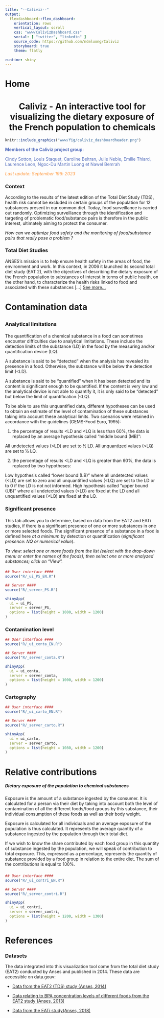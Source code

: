 ```yaml
---
title: "--Caliviz--"
output:
  flexdashboard::flex_dashboard:
    orientation: rows
    vertical_layout: scroll
    css: "www/CalivizDashboard.css"
    social: [ "twitter", "linkedin" ]
    source_code: https://github.com/ndmluong/Caliviz
    storyboard: true
    theme: flatly
    
runtime: shiny
---
```


```{=html}
<style> div.main-container { max-width: 1400px; } </style>
```
# Home

<h1> <center> Caliviz - An interactive tool for visualizing the dietary exposure of the French population to chemicals </center> </h1>

```r
knitr::include_graphics("www/fig/caliviz_dashboardheader.png")
```

<p style="color:#5770BE"> **Members of the Caliviz project group**: </p> <p style="color:#5770BE"> Cindy Sotton, Louis Staquet, Caroline Beltran, Julie Neble, Emilie Thiard, Laurence Leon, Ngoc-Du Martin Luong et Nawel Bemrah </p> 

<p style="color:#FF9940">*Last update: September 19th 2023 *</p>








<h3>Context </h3>

According to the results of the latest edition of the Total Diet Study (TDS), health risk cannot be excluded in certain groups of the population for 12 substances present in our common diet. Today, food surveillance is carried out randomly. Optimizing surveillance through the identification and targeting of problematic food/substance pairs is therefore in the public interest, ultimately aiming to protect the consumer.

*How can we optimize food safety and the monitoring of food/substance pairs that really pose a problem ?*

<h3>Total Diet Studies</h3>

ANSES's mission is to help ensure health safety in the areas of food, the environment and work. In this context, in 2006 it launched its second total diet study (EAT 2), with the objectives of describing the dietary exposure of the French population to substances of interest in terms of public health, on the other hand, to characterize the health risks linked to food and associated with these substances [...]
<a href="https://www.anses.fr/fr/content/%C3%A9tude-de-l%E2%80%99alimentation-totale-eat-2-l%E2%80%99anses-met-%C3%A0-disposition-les-donn%C3%A9es-de-son-analyse" target="_blank">See more... </a>

<!-- # Substances -->

<!-- *This tab allows users to obtain, interactively with the drop-down menu below, information relating to the substances or families of substances analyzed in the EAT2 study and synthesized from the study's scientific reports.* -->

<!-- ```{r packages, echo=FALSE, message=FALSE, warning=FALSE} -->
<!-- source("R/packages.R") -->

<!-- ``` -->

<!-- ```{r subs_pres, echo=FALSE} -->
<!-- d_subs_pres <- read_excel(path = "data/raw/Caliviz_PresentationSubstances.xlsx", sheet = "FR") -->

<!-- inputPanel( -->
<!--   selectInput("eat2_fam_sub_pres", label = "Substance", -->
<!--               choices = tapply(d_subs_pres$`Substance_nom`, d_subs_pres$`Famille`, function(x) x)) -->
<!-- ) -->

<!-- ``` -->

<!-- ```{=html} -->
<!-- <style> -->
<!--   .nav-pills>li>a:hover, .nav-pills>li>a:focus, .nav-pills>li.active>a,     .nav-pills>li.active>a:hover, .nav-pills>li.active>a:focus{background-color: #5770BE;} -->
<!-- </style> -->
<!-- ``` -->
<!-- ##  {.tabset .tabset-pills data-height="1200,"} -->

<!-- ### Summary -->

<!-- ```{r echo=FALSE} -->
<!-- renderUI({ HTML(d_subs_pres$Abstract[d_subs_pres$Substance_nom == input$eat2_fam_sub_pres]) }) -->
<!-- ``` -->

<!-- ### Details -->

<!-- #####  -->

<!-- ```{r echo=FALSE} -->
<!-- renderUI({ HTML(d_subs_pres$GeneralInfo[d_subs_pres$Substance_nom == input$eat2_fam_sub_pres]) }) -->
<!-- ``` -->

<!-- ##### Hazard characterization -->

<!-- ```{r echo=FALSE} -->
<!-- renderUI({ HTML(d_subs_pres$Hazards[d_subs_pres$Substance_nom == input$eat2_fam_sub_pres]) }) -->
<!-- ``` -->

<!-- ##### Risk assessment and characterization -->

<!-- ```{r echo=FALSE} -->
<!-- renderUI({ HTML(d_subs_pres$Risks[d_subs_pres$Substance_nom == input$eat2_fam_sub_pres]) }) -->
<!-- ``` -->

<!-- ##### Summarized conclusions of the TDS -->

<!-- ###### Toxicological risks -->

<!-- ```{r echo=FALSE} -->
<!-- renderUI({ HTML(d_subs_pres$ToxicoRisk_EAT2[d_subs_pres$Substance_nom == input$eat2_fam_sub_pres]) }) -->
<!-- ``` -->

<!-- ###### Nutritional risks -->

<!-- ```{r echo=FALSE} -->
<!-- renderUI({ HTML(d_subs_pres$NutriRisk_EAT2[d_subs_pres$Substance_nom == input$eat2_fam_sub_pres]) }) -->
<!-- ``` -->

<!-- ###### Actions and research perspectives -->

<!-- ```{r echo=FALSE} -->
<!-- renderUI({ HTML(d_subs_pres$Actions_EAT2[d_subs_pres$Substance_nom == input$eat2_fam_sub_pres]) }) -->
<!-- ``` -->

# Contamination data

##  {.tabset .tabset-pills data-height="1300,"}

### Analytical limitations

#### 

The quantification of a chemical substance in a food can sometimes encounter difficulties due to analytical limitations. These include the detection limits of the substance (LD) in the food by the measuring and/or quantification device (LQ).

A substance is said to be “detected” when the analysis has revealed its presence in a food. Otherwise, the substance will be below the detection limit (\<LD).

A substance is said to be “quantified” when it has been detected and its content is significant enough to be quantified. If the content is very low and the analytical device is not able to quantify it, it is only said to be “detected” but below the limit of quantification (\<LQ).

To be able to use this unquantified data, different hypotheses can be used to obtain an estimate of the level of contamination of these substances taking into account these analytical limits. Two scenarios were retained in accordance with the guidelines (GEMS-Food Euro, 1995):

1. the percentage of results \<LD and \<LQ is less than 60%, the data is replaced by an average hypothesis called “middle bound (MB)”:

All undetected values (\<LD) are set to ½ LD. All unquantized values (\<LQ) are set to ½ LQ.

2. the percentage of results \<LD and \<LQ is greater than 60%, the data is replaced by two hypotheses:

Low hypothesis called “lower bound (LB)” where all undetected values (\<LD) are set to zero and all unquantified values (\<LQ) are set to the LD or to 0 if the LD is not not informed. High hypothesis called “upper bound (UB)” where all undetected values (\<LD) are fixed at the LD and all unquantified values (\<LQ) are fixed at the LQ.

#### 

<!-- ```{r, echo = F, out.width = '70%', fig.align = 'center'} -->
<!-- knitr::include_graphics("www/fig/hypotheses_anses.png") -->
<!-- ``` -->

### Significant presence

#### 

This tab allows you to determine, based on data from the EAT2 and EATi studies, if there is a significant presence of one or more substances in one or more selected foods. The significant presence of a substance in a food is defined here *at a minimum* by detection or quantification (*significant presence: NQ or numerical value*).

*To view: select one or more foods from the list (select with the drop-down menu or enter the names of the foods); then select one or more analyzed substances; click on “View”.*

#### 

```r
## User interface ####
source("R/_ui_PS_EN.R")

## Server ####
source("R/_server_PS.R")

shinyApp(
  ui = ui_PS,
  server = server_PS,
  options = list(height = 1080, width = 1200)
)
```

### Contamination level

```r
## User interface ####
source("R/_ui_conta_EN.R")

## Server ####
source("R/_server_conta.R")

shinyApp(
  ui = ui_conta,
  server = server_conta,
  options = list(height = 1000, width = 1200)
)
```

### Cartography

```r
## User interface ####
source("R/_ui_carto_EN.R")

## Server ####
source("R/_server_carto.R")

shinyApp(
  ui = ui_carto,
  server = server_carto,
  options = list(height = 1080, width = 1200)
)
```

# Relative contributions

##### Dietary exposure of the population to chemical substances

Exposure is the amount of a substance ingested by the consumer. It is calculated for a person via their diet by taking into account both the level of contamination of all the different foods/food groups by this substance, their individual consumption of these foods as well as their body weight.

Exposure is calculated for all individuals and an average exposure of the population is thus calculated. It represents the average quantity of a substance ingested by the population through their total diet.

If we wish to know the share contributed by each food group in this quantity of substance ingested by the population, we will speak of contribution to total exposure. This, expressed as a percentage, represents the quantity of substance provided by a food group in relation to the entire diet. The sum of the contributions is equal to 100%.


##### 

```r
## User interface ####
source("R/_ui_contri_EN.R")

## Server ####
source("R/_server_contri.R")

shinyApp(
  ui = ui_contri,
  server = server_contri,
  options = list(height = 1200, width = 1300)
)
```

# References

<h3>Datasets</h3>

The data integrated into this visualization tool come from the total diet study (EAT2) conducted by Anses and published in 2014. These data are accessible on data.gouv:

- <a href="https://www.data.gouv.fr/fr/datasets/donnees-regionales-eat2-etude-de-l-alimentation-totale/" target="_blank">Data from the EAT2 (TDS) study (Anses, 2014)</a>

- <a href="https://www.data.gouv.fr/fr/datasets/bisphenol-a/" target="_blank">Data relating to BPA concentration levels of different foods from the EAT2 study (Anses, 2013)</a>

- <a href="https://www.data.gouv.fr/fr/datasets/donnees-etude-de-lalimentation-totale-infantile/" target="_blank">Data from the EATi  study(Anses, 2018)</a>



<!-- <h3>Pré-traitement des données</h3> -->

<!-- La première étape du projet Caliviz a consisté à traiter les données inférieures aux limites de détection ou de quantification, dites données censurées, pour tenir compte des limites analytiques et des spécificités des différentes familles de substances. En fonction des substances et des groupes d'aliments pour lesquels les limites analytiques sont connues ou non, les données censurées étaient renseignées dans les fichiers sous différents formats. Par conséquent, plusieurs prétraitements spécifiques pour les différentes familles de substances ont été ainsi réalisés afin d'harmoniser l'ensemble des données qui seront ensuite intégrées à l'outil de visualisation. -->

<!-- **Formatage de type 1**: Contaminants inorganiques et minéraux - Acrylamide. Dans ce cas, les données censurées sont uniquement sous la forme "ND/NQ" et les limites analytiques sont connues. La contamination de chaque aliment par chaque substance est estimée en fonction des hypothèses de censure comme suit: -->

<!-- -   Hypothèse moyenne (MB) : ND = LOD/2 et NQ = LOQ/2 -->
<!-- -   Hypothèse basse (LB) : ND = 0 et NQ = LOD -->
<!-- -   Hypothèse haute (UB) : ND = LOD et NQ = LOQ -->

<!-- **Formatage de type 2**: HAP - Dioxynes, PC8 - Perfluorés - Bromés. Dans ce cas, les données censurées sont renseignées la forme "\<valeur" et que les limites de détection et/ou de quantification ne sont pas connues. La contamination de chaque aliment par chaque substance est estimée en fonction des hypothèses de censure comme suit: -->

<!-- -   Hypothèse moyenne (MB) : \<valeur = valeur/2 -->
<!-- -   Hypothèse basse (LB) : \<valeur = 0 -->
<!-- -   Hypothèse haute (UB) : \<valeur = valeur -->

<!-- **Formatage de type 3**: Additifs - Pesticides. Dans ce cas les données censurées sont sous la forme ND(valeur)/NQ(valeur) et que les limites analytiques ne sont pas fournies. La contamination de chaque aliment par chaque substance est estimée en fonction des hypothèses de censure comme suit: -->

<!-- -   Hypothèse moyenne (MB) : ND(valeur) = valeur/2 et NQ(valeur) = valeur/2 -->
<!-- -   Hypothèse basse (LB) : ND(valeur) = 0 et NQ(valeur) = 0 -->
<!-- -   Hypothèse haute (UB) : ND(valeur) = valeur et NQ(valeur) = valeur -->

<!-- <h3>Ressources</h3> -->

<!-- - <a href="https://gitlab.com/data-challenge-gd4h/caliviz/" target="_blank">Gitlab</a> du premier protoype Caliviz (Streamlit) développé dans le cadre du défi Green Data for Health. -->



